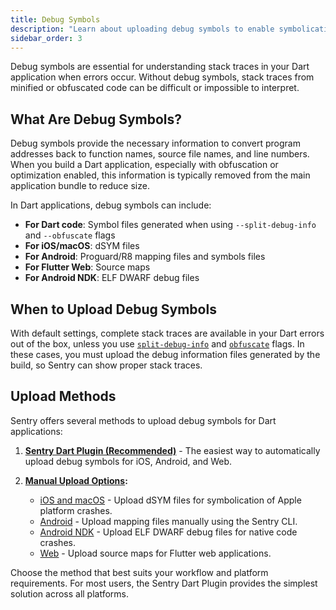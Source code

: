 ```yaml
---
title: Debug Symbols
description: "Learn about uploading debug symbols to enable symbolication of stack traces in your Dart applications."
sidebar_order: 3
---
```


Debug symbols are essential for understanding stack traces in your Dart application when errors occur. Without debug symbols, stack traces from minified or obfuscated code can be difficult or impossible to interpret.

## What Are Debug Symbols?

Debug symbols provide the necessary information to convert program addresses back to function names, source file names, and line numbers. When you build a Dart application, especially with obfuscation or optimization enabled, this information is typically removed from the main application bundle to reduce size.

In Dart applications, debug symbols can include:

- **For Dart code**: Symbol files generated when using `--split-debug-info` and `--obfuscate` flags
- **For iOS/macOS**: dSYM files
- **For Android**: Proguard/R8 mapping files and symbols files
- **For Flutter Web**: Source maps
- **For Android NDK**: ELF DWARF debug files

## When to Upload Debug Symbols

With default settings, complete stack traces are available in your Dart errors out of the box, unless you use [`split-debug-info`](https://flutter.dev/docs/perf/app-size#reducing-app-size) and [`obfuscate`](https://flutter.dev/docs/deployment/obfuscate) flags. In these cases, you must upload the debug information files generated by the build, so Sentry can show proper stack traces.

## Upload Methods

Sentry offers several methods to upload debug symbols for Dart applications:

1. **[Sentry Dart Plugin (Recommended)](/platforms/dart/guides/flutter/debug-symbols/dart-plugin)** - The easiest way to automatically upload debug symbols for iOS, Android, and Web.

2. **[Manual Upload Options](/platforms/dart/guides/flutter/debug-symbols/manual-upload):**
   - [iOS and macOS](/platforms/apple/dsym/) - Upload dSYM files for symbolication of Apple platform crashes.
   - [Android](/cli/dif/#uploading-files) - Upload mapping files manually using the Sentry CLI.
   - [Android NDK](/cli/dif/#uploading-files) - Upload ELF DWARF debug files for native code crashes.
   - [Web](/cli/releases/#upload-source-maps) - Upload source maps for Flutter web applications.

Choose the method that best suits your workflow and platform requirements. For most users, the Sentry Dart Plugin provides the simplest solution across all platforms. 